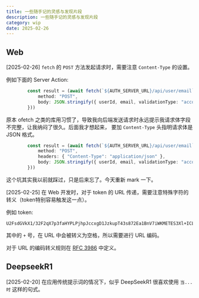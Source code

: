 ```yaml
---
title: 一些随手记的灵感与发现片段
description: 一些随手记的灵感与发现片段
category: wip
date: 2025-02-26 
---
```


<UpdatedSpan text="[updated] 最后更新于 2025-02-26" />

## Web

[2025-02-26] `fetch` 的 `POST` 方法发起请求时，需要注意 `Content-Type` 的设置。

例如下面的 Server Action:

```typescript
        const result = (await fetch(`${AUTH_SERVER_URL}/api/user/email`, {
            method: "POST",
            body: JSON.stringify({ userId, email, validationType: "accountEmailValidation" })
        }))
```

原本 ofetch 之类的库用习惯了，导致我向后端发送请求时永远提示我请求体字段不完整，让我纳闷了很久。后面我才想起来，
要加 `Content-Type` 头指明请求体是 JSON 格式。

```typescript
        const result = (await fetch(`${AUTH_SERVER_URL}/api/user/email`, {
            method: "POST",
            headers: { "Content-Type": "application/json" },
            body: JSON.stringify({ userId, email, validationType: "accountEmailValidation" })
        }))
```

这个坑其实我以前就踩过，只是后来忘了。今天重新 mark 一下。

[2025-02-25] 在 Web 开发时，对于 token 的 URL 传递，需要注意特殊字符的转义（token特别容易触发这一点）。

例如 token:
```text
U2FsdGVkX1/32F2qX7p3faHYPLPjhpJccxgD1JzkupT43s872Ea1BnV7iWKMETES3Xl+ICLBPkamABfmHU7Eww==
```
其中的 `+` 号，在 URL 中会被转义为空格，所以需要进行 URL 编码。

对于 URL 的编码转义规则在 [RFC 3986](https://www.rfc-editor.org/rfc/rfc3986.html) 中定义。

## DeepseekR1

[2025-02-20] 在应用传统提示词的情况下，似乎 DeepSeekR1 很喜欢使用 `当...时` 这样的句式。

